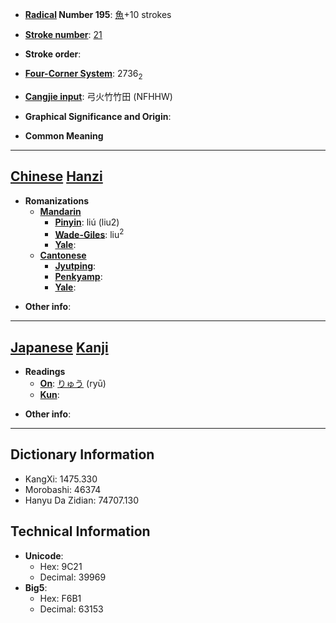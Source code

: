 * '''[[Wiktionary:Chinese radical index| Radical]] Number 195''': [[Wiktionary:Chinese radical index 魚|魚]]+10 strokes

* '''[[Wiktionary:Chinese total strokes index|Stroke number]]''': [[Wiktionary:Chinese total strokes index 21|21]]

* '''Stroke order''': 

* '''[[Wiktionary:Chinese four corner index|Four-Corner System]]''': 2736<sub>2</sub>

* '''[[Wiktionary:Chinese Cangjie index|Cangjie input]]''': 弓火竹竹田 (NFHHW)

* '''Graphical Significance and Origin''': 

* '''Common Meaning'''

----

== [[Chinese]] [[Hanzi]] ==

* '''Romanizations'''
** '''[[Mandarin]]'''
*** '''[[Pinyin]]''': liú (liu2)
*** '''[[Wade-Giles]]''': liu<sup>2</sup>
*** '''[[Yale]]''': 
** '''[[Cantonese]]'''
*** '''[[Jyutping]]''':
*** '''[[Penkyamp]]''': 
*** '''[[Yale]]''': 

* '''Other info''': 

----

== [[Japanese]] [[Kanji]] ==

* '''Readings'''
** '''[[On]]''': [[りゅう]] (ryū)
** '''[[Kun]]''': 

* '''Other info''':  

----

== Dictionary Information ==

* KangXi: 1475.330
* Morobashi: 46374
* Hanyu Da Zidian: 74707.130

== Technical Information ==

* '''Unicode''':
** Hex: 9C21
** Decimal: 39969
* '''Big5''':
** Hex: F6B1
** Decimal: 63153